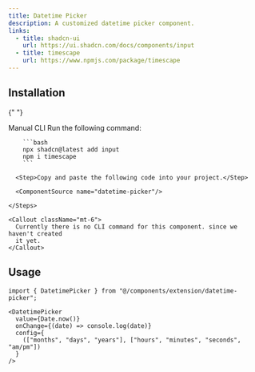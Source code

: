 ```yaml
---
title: Datetime Picker
description: A customized datetime picker component.
links:
  - title: shadcn-ui
    url: https://ui.shadcn.com/docs/components/input
  - title: timescape
    url: https://www.npmjs.com/package/timescape
---
```


<ComponentPreview name="datetime-picker-demo" />

## Installation

<Tabs defaultValue="manual">

{" "}

<TabsList>
  <TabsTrigger value="manual">Manual</TabsTrigger>
  <TabsTrigger value="cli">CLI</TabsTrigger>
</TabsList>

  <TabsContent value="manual">
    <Steps>
      <Step>Run the following command:</Step>

        ```bash
        npx shadcn@latest add input
        npm i timescape
        ```

      <Step>Copy and paste the following code into your project.</Step>

      <ComponentSource name="datetime-picker"/>

    </Steps>

  </TabsContent>
  <TabsContent value="cli">

    <Callout className="mt-6">
      Currently there is no CLI command for this component. since we haven't created
      it yet.
    </Callout>

  </TabsContent>

</Tabs>

## Usage

```tsx
import { DatetimePicker } from "@/components/extension/datetime-picker";
```

```tsx
<DatetimePicker
  value={Date.now()}
  onChange={(date) => console.log(date)}
  config={
    (["months", "days", "years"], ["hours", "minutes", "seconds", "am/pm"])
  }
/>
```

